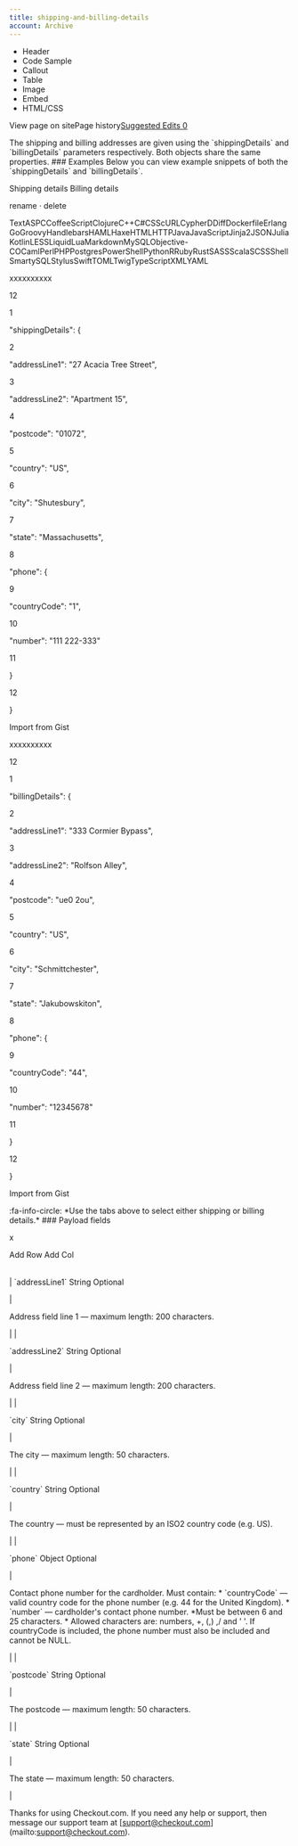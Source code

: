 ```yaml
---
title: shipping-and-billing-details
account: Archive
---
```


*   Header
*   Code Sample
*   Callout
*   Table
*   Image
*   Embed
*   HTML/CSS

View page on sitePage history[Suggested Edits 0](/project/checkoutdocs-legacy/v1.9/suggested)

The shipping and billing addresses are given using the \`shippingDetails\` and \`billingDetails\` parameters respectively. Both objects share the same properties. ### Examples Below you can view example snippets of both the \`shippingDetails\` and \`billingDetails\`. 

Shipping details Billing details

rename · delete

TextASPCCoffeeScriptClojureC++C#CSScURLCypherDDiffDockerfileErlangGoGroovyHandlebarsHAMLHaxeHTMLHTTPJavaJavaScriptJinja2JSONJuliaKotlinLESSLiquidLuaMarkdownMySQLObjective-COCamlPerlPHPPostgresPowerShellPythonRRubyRustSASSScalaSCSSShellSmartySQLStylusSwiftTOMLTwigTypeScriptXMLYAML

xxxxxxxxxx

12

1

"shippingDetails": {

2

 "addressLine1": "27 Acacia Tree Street",

3

 "addressLine2": "Apartment 15",

4

 "postcode": "01072",

5

 "country": "US",

6

 "city": "Shutesbury",

7

 "state": "Massachusetts",

8

 "phone": {

9

 "countryCode": "1",

10

 "number": "111 222-333"

11

 }

12

}

Import from Gist

xxxxxxxxxx

12

1

"billingDetails": {

2

 "addressLine1": "333 Cormier Bypass",

3

 "addressLine2": "Rolfson Alley",

4

 "postcode": "ue0 2ou",

5

 "country": "US",

6

 "city": "Schmittchester",

7

 "state": "Jakubowskiton",

8

 "phone": {

9

 "countryCode": "44",

10

 "number": "12345678"

11

 }

12

}

Import from Gist

:fa-info-circle: \*Use the tabs above to select either shipping or billing details.\* ### Payload fields 

 x     

Add Row Add Col

|  |  |
| --- | --- |
| 
\`addressLine1\` <span class="field-type">String</span> <span class="optional-def">Optional</span> 

 | 

Address field line 1 — maximum length: 200 characters. 

 |
| 

\`addressLine2\` <span class="field-type">String</span> <span class="optional-def">Optional</span> 

 | 

Address field line 2 — maximum length: 200 characters. 

 |
| 

\`city\` <span class="field-type">String</span> <span class="optional-def">Optional</span> 

 | 

The city — maximum length: 50 characters. 

 |
| 

\`country\` <span class="field-type">String</span> <span class="optional-def">Optional</span> 

 | 

The country — must be represented by an ISO2 country code (e.g. US). 

 |
| 

\`phone\` <span class="field-type">Object</span> <span class="optional-def">Optional</span> 

 | 

Contact phone number for the cardholder. Must contain: \* \`countryCode\` — valid country code for the phone number (e.g. 44 for the United Kingdom). \* \`number\` — cardholder's contact phone number. \*Must be between 6 and 25 characters. \* <span class="table-info">Allowed characters are: numbers, +, (,) ,/ and ' '. If countryCode is included, the phone number must also be included and cannot be NULL. </span> 

 |
| 

\`postcode\` <span class="field-type">String</span> <span class="optional-def">Optional</span> 

 | 

The postcode — maximum length: 50 characters. 

 |
| 

\`state\` <span class="field-type">String</span> <span class="optional-def">Optional</span> 

 | 

The state — maximum length: 50 characters. 

 |

Thanks for using Checkout.com. If you need any help or support, then message our support team at \[support@checkout.com\](mailto:support@checkout.com).